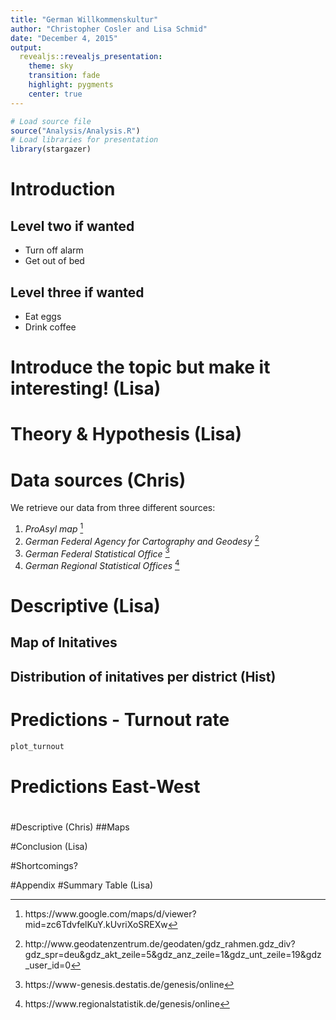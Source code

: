 ```yaml
---
title: "German Willkommenskultur"
author: "Christopher Cosler and Lisa Schmid"
date: "December 4, 2015"
output:
  revealjs::revealjs_presentation:
    theme: sky
    transition: fade
    highlight: pygments
    center: true
---
```


```r
# Load source file
source("Analysis/Analysis.R")
# Load libraries for presentation
library(stargazer)
```

# Introduction

## Level two if wanted

- Turn off alarm
- Get out of bed

## Level three if wanted

- Eat eggs
- Drink coffee

# Introduce the topic but make it interesting! (Lisa)

# Theory & Hypothesis (Lisa)

# Data sources (Chris)
We retrieve our data from three different sources:

1. *ProAsyl map* ^[https://www.google.com/maps/d/viewer?mid=zc6TdvfelKuY.kUvriXoSREXw]
2. *German Federal Agency for Cartography and Geodesy* ^[http://www.geodatenzentrum.de/geodaten/gdz_rahmen.gdz_div?gdz_spr=deu&gdz_akt_zeile=5&gdz_anz_zeile=1&gdz_unt_zeile=19&gdz_user_id=0]
3. *German Federal Statistical Office* ^[https://www-genesis.destatis.de/genesis/online]
4. *German Regional Statistical Offices* ^[https://www.regionalstatistik.de/genesis/online]

# Descriptive (Lisa)
## Map of Initatives
## Distribution of initatives per district (Hist)

# Predictions - Turnout rate
```r
plot_turnout
```

# Predictions East-West 

# 
#Descriptive (Chris)
##Maps

#Conclusion (Lisa)

#Shortcomings?

#Appendix
#Summary Table (Lisa)
